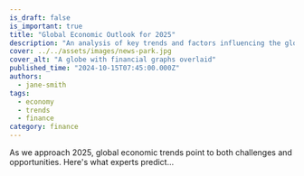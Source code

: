 ```yaml
---
is_draft: false
is_important: true
title: "Global Economic Outlook for 2025"
description: "An analysis of key trends and factors influencing the global economy in the coming year."
cover: ../../assets/images/news-park.jpg
cover_alt: "A globe with financial graphs overlaid"
published_time: "2024-10-15T07:45:00.000Z"
authors:
  - jane-smith
tags:
  - economy
  - trends
  - finance
category: finance
---
```

As we approach 2025, global economic trends point to both challenges and opportunities. Here's what experts predict...
